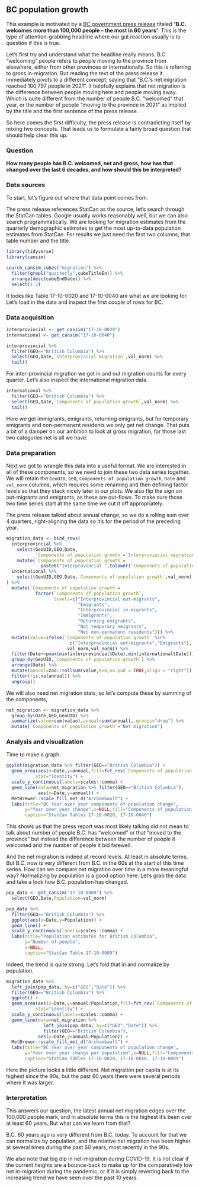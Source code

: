 ## BC population growth

This example is motivated by a [BC government press release](https://news.gov.bc.ca/releases/2022PREM0019-000505) titeled "**B.C. welcomes more than 100,000 people -- the most in 60 years**". This is the type of attention-grabbing headline where our gut reaction usually is to question if this is true.

Let's first try and understand what the headline really means. B.C. "welcoming" people refers to people moving to the province from elsewhere, either from other provinces or internationally. So this is referring to gross in-migration. But reading the text of the press release it immediately pivots to a different concept, saying that "B.C.'s net migration reached 100,797 people in 2021". It helpfully explains that net migration is the difference between people moving here and people moving away. Which is quite different from the number of people B.C. "welcomed" that year, or the number of people "moving to the province in 2021" as implied by the title and the first sentence of the press release.

So here comes the first difficulty, the press release is contradicting itself by mixing two concepts. That leads us to formulate a fairly broad question that should help clear this up.

### Question

**How many people has B.C. welcomed, net and gross, how has that changed over the last 6 decades, and how should this be interpreted?**

### Data sources

To start, let's figure out where that data point comes from.

The press release references StatCan as the source, let's search through the StatCan tables. Google usually works reasonably well, but we can also search programmatically. We are looking for migration estimates from the quarterly demographic estimates to get the most up-to-data population estimates from StatCan. For results we just need the first two columns, that table number and the title.

```r
library(tidyverse)
library(cansim)

search_cansim_cubes("migration") %>% 
  filter(grepl("quarterly",cubeTitleEn)) %>%
  arrange(desc(cubeEndDate)) %>% 
  select(1:2)
```

It looks like Table 17-10-0020 and 17-10-0040 are what we are looking for. Let's load in the data and inspect the first couple of rows for BC.

### Data acquisition

```r
interprovincial <- get_cansim("17-10-0020")
international <- get_cansim("17-10-0040")

interprovincial %>%
  filter(GEO=="British Columbia") %>%
  select(GEO,Date,`Interprovincial migration`,val_norm) %>%
  tail()
```

For inter-provincial migration we get in and out migration counts for every quarter. Let's also inspect the international migration data.

```r
international %>%
  filter(GEO=="British Columbia") %>%
  select(GEO,Date,`Components of population growth`,val_norm) %>%
  tail()
```

Here we get immigrants, emigrants, returning emigrants, but for temporary emigrants and non-permanent residents we only get net change. That puts a bit of a damper on our ambition to look at gross migration, for those last two categories net is all we have.

### Data preparation

Next we got to wrangle this data into a useful format. We are interested in all of these components, so we need to join these two data series together. We will retain the `GeoUID`, `GEO`, `Components of population growth`, `Date` and `val_norm` columns, which requires some renaming and then defining factor levels so that they stack nicely later in our plots. We also flip the sign on out-migrants and emigrants, as these are out-flows. To make sure those two time series start at the same time we cut it off appropriately.

The press release talked about annual change, so we do a rolling sum over 4 quarters, right-aligning the data so it's for the period of the preceding year.

```r
migration_data <- bind_rows(
  interprovincial %>% 
    select(GeoUID,GEO,Date,
           `Components of population growth`=`Interprovincial migration`,val_norm) %>%
    mutate(`Components of population growth`=
             paste0("Interprovincial ",tolower(`Components of population growth`))),
  international %>% 
    select(GeoUID,GEO,Date,`Components of population growth`,val_norm)
) %>%
  mutate(`Components of population growth`=
           factor(`Components of population growth`,
                  levels=c("Interprovincial out-migrants",
                           "Emigrants",
                           "Interprovincial in-migrants",
                           "Immigrants",
                           "Returning emigrants",
                           "Net temporary emigrants",
                           "Net non-permanent residents"))) %>%
  mutate(value=ifelse(`Components of population growth` %in% 
                        c("Interprovincial out-migrants","Emigrants"),
                      -val_norm,val_norm)) %>%
  filter(Date>=pmax(min(interprovincial$Date),min(international$Date))) %>%
  group_by(GeoUID,`Components of population growth`) %>%
  arrange(Date) %>%
  mutate(annual=zoo::rollsum(value,k=4,na.pad = TRUE,align = "right")) %>%
  filter(!is.na(annual)) %>%
  ungroup()
```

We will also need net migration stats, so let's compute these by summing of the components,

```r
net_migration <- migration_data %>% 
  group_by(Date,GEO,GeoUID) %>%
  summarize(value=sum(value),annual=sum(annual),.groups="drop") %>%
  mutate(`Components of population growth`="Net migration")
```

### Analysis and visualization

Time to make a graph.

```r
ggplot(migration_data %>% filter(GEO=="British Columbia")) +
  geom_area(aes(x=Date,y=annual,fill=fct_rev(`Components of population growth`)),
           stat="identity") +
  scale_y_continuous(labels=scales::comma) +
  geom_line(data=net_migration %>% filter(GEO=="British Columbia"),
            aes(x=Date,y=annual)) +
  MetBrewer::scale_fill_met_d("Archambault") +
  labs(title="BC Year over year components of population change",
       y="Year over year change",x=NULL,fill="Components of population change",
       caption="StatCan Tables 17-10-0020, 17-10-0040")
```

This shows us that the press report was most likely talking did not mean to talk about number of people B.C. has "welcomed" or that "moved to the province" but instead the difference between the number of people it welcomed and the number of people it bid farewell.

And the net migration is indeed at record levels. At least in absolute terms. But B.C. now is very different from B.C. in the 60s at the start of this time series. How can we compare net migration over time in a more meaningful way? Normalizing by population is a good option here. Let's grab the data and take a look how B.C. population has changed.

```r
pop_data <- get_cansim("17-10-0009") %>%
  select(GEO,Date,Population=val_norm)

pop_data %>% 
  filter(GEO=="British Columbia") %>%
  ggplot(aes(x=Date,y=Population)) +
  geom_line() +
  scale_y_continuous(labels=scales::comma) +
  labs(title="Population estimates for British Columbia",
       y="Number of people",
       x=NULL,
       caption="StatCan Table 17-10-0009")
```

Indeed, the trend is quite strong. Let's fold that in and normalize by population.

```r
migration_data %>% 
  left_join(pop_data, by=c("GEO","Date")) %>%
  filter(GEO=="British Columbia") %>%
  ggplot() +
  geom_area(aes(x=Date,y=annual/Population,fill=fct_rev(`Components of population growth`)),
           stat="identity") +
  scale_y_continuous(labels=scales::comma) +
  geom_line(data=net_migration %>% 
              left_join(pop_data, by=c("GEO","Date")) %>%
              filter(GEO=="British Columbia"),
            aes(x=Date,y=annual/Population)) +
  MetBrewer::scale_fill_met_d("Archambault") +
  labs(title="BC Year over year components of population change",
       y="Year over year change per population",x=NULL,fill="Components of population change",
       caption="StatCan Tables 17-10-0020, 17-10-0040, 17-10-0009")
```

Here the picture looks a little different. Net migration per capita is at its highest since the 90s, but the past 60 years there were several periods where it was larger.

### Interpretation

This answers our question, the latest annual net migration edges over the 100,000 people mark, and in absolute terms this is the highest it's been over at least 60 years. But what can we learn from that?

B.C. 60 years ago is very different from B.C. today. To account for that we can normalize by population, and the relative net migration has been higher at several times during the past 60 years, most recently in the 90s.

We also note that big dip in net-migration during COVID-19. It is not clear if the current heights are a bounce-back to make up for the comparatively low net in-migration during the pandemic, or if it is simply reverting back to the increasing trend we have seen over the past 10 years.
